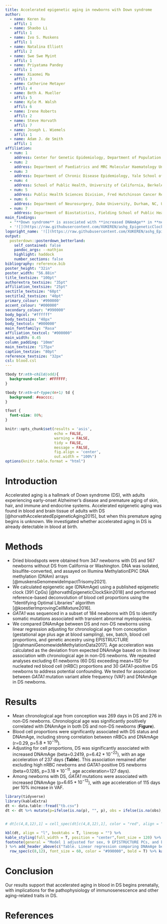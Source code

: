 ```yaml
---
title: Accelerated epigenetic aging in newborns with Down syndrome
author:
  - name: Keren Xu
    affil: 1
  - name: Shaobo Li
    affil: 1
  - name: Ivo S. Muskens
    affil: 1
  - name: Natalina Elliott
    affil: 2
  - name: Swe Swe Myint
    affil: 1
  - name: Priyatama Pandey
    affil: 1
  - name: Xiaomei Ma
    affil: 3
  - name: Catherine Metayer
    affil: 4
  - name: Beth A. Mueller
    affil: 5
  - name: Kyle M. Walsh
    affil: 6
  - name: Irene Roberts
    affil: 2
  - name: Steve Horvath
    affil: 7
  - name: Joseph L. Wiemels
    affil: 1
  - name: Adam J. de Smith
    affil: 1
affiliation:
  - num: 1
    address: Center for Genetic Epidemiology, Department of Population and Public Health Sciences, Keck School of Medicine of the University of Southern California, Los Angeles, CA, USA
  - num: 2
    address: Department of Paediatrics and MRC Molecular Haematology Unit, Weatherall Institute of Molecular Medicine, Oxford University and BRC Blood Theme, NIHR Oxford Biomedical Centre, Oxford, UK
  - num: 3
    address: Department of Chronic Disease Epidemiology, Yale School of Public Health, New Haven, CT, USA
  - num: 4
    address: School of Public Health, University of California, Berkeley, Berkeley, CA, USA
  - num: 5
    address: Public Health Sciences Division, Fred Hutchinson Cancer Research Center, Seattle, WA, USA
  - num: 6
    address: Department of Neurosurgery, Duke University, Durham, NC, USA
  - num: 7
    address: Department of Biostatistics, Fielding School of Public Health, University of California, Los Angeles, Los Angeles, CA, USA
main_findings:
  - "**Down syndrome** is associated with **increased DNAmAge** in **newborns**, with an age acceleration of 237 days."
  - '![](https://raw.githubusercontent.com/XUKEREN/ashg_EpigeneticClock/main/Figures/figure1.png){.main_pic width=100%}'
logoright_name: '![](https://raw.githubusercontent.com/XUKEREN/ashg_EpigeneticClock/main/Figures/KSOM_DeptofPopPublicHS_1lineWhtGold.png){.main-img-right width=28%}'
output: 
  posterdown::posterdown_betterland:
    self_contained: false
    pandoc_args: --mathjax
    highlight: haddock
    number_sections: false
bibliography: reference.bib
poster_height: "32in"
poster_width: "56.88in"
title_textsize: "100pt"
authorextra_textsize: "35pt"
affiliation_textsize: "25pt"
sectitle_textsize: "60pt"
sectitle2_textsize: "40pt"
primary_colour: '#990000'
accent_colour: "#000000"
secondary_colour: "#990000"
body_bgcol: "#ffffff"
body_textsize: "48px"
body_textcol: "#000000"
main_fontfamily: "Rasa"
affiliation_textcol: "#000000"
main_width: 0.45
column_padding: "10mm"
main_textsize: "175px"
caption_textzie: "80pt"
reference_textsize: "32px"
csl: blood.csl
---
```


```css
tbody tr:nth-child(odd){
  background-color: #FFFFFF;
}

tbody tr:nth-of-type(4n+1) td {
  background: #eacccc;
}

tfoot {
  font-size: 80%;
}
```


```r
knitr::opts_chunk$set(results = 'asis',
                      echo = FALSE,
                      warning = FALSE,
                      tidy = FALSE,
                      message = FALSE,
                      fig.align = 'center',
                      out.width = "100%")
options(knitr.table.format = "html") 
```


# Introduction

Accelerated aging is a hallmark of Down syndrome (DS), with adults experiencing early-onset Alzheimer’s disease and premature aging of skin, hair, and immune and endocrine systems. Accelerated epigenetic aging was found in blood and brain tissue of adults with DS [@horvathAcceleratedEpigeneticAging2015], but when this premature aging begins is unknown. We investigated whether accelerated aging in DS is already detectable in blood at birth.  

# Methods

- Dried bloodspots were obtained from 347 newborns with DS and 567 newborns without DS from California or Washington. DNA was isolated, bisulfite-converted, and assayed on Illumina MethylationEPIC DNA methylation (DNAm) arrays [@muskensGenomewideImpactTrisomy2021].  
- We calculated epigenetic age (DNAmAge) using a published epigenetic clock (391 CpGs) [@horvathEpigeneticClockSkin2018] and performed reference-based deconvolution of blood cell proportions using the "Identifying Optimal Libraries" algorithm [@koestlerImprovingCellMixture2016].  
- *GATA1* was sequenced in a subset of 184 newborns with DS to identify somatic mutations associated with transient abnormal myelopoiesis.  
- We compared DNAmAge between DS and non-DS newborns using linear regression adjusting for chronological age from conception (gestational age plus age at blood sampling), sex, batch, blood cell proportions, and genetic ancestry using EPISTRUCTURE [@rahmaniGenomewideMethylationData2017]. Age acceleration was calculated as the deviation from expected DNAmAge based on its linear association with chronological age in non-DS newborns. We repeated analyses excluding 61 newborns (60 DS) exceeding mean+1SD for nucleated red blood cell (nRBC) proportions and 30 *GATA1*-positive DS newborns to address potential confounding. We tested for association between *GATA1* mutation variant allele frequency (VAF) and DNAmAge in DS newborns.    

# Results

- Mean chronological age from conception was 269 days in DS and 276 in non-DS newborns. Chronological age was significantly positively correlated with DNAmAge in both DS and non-DS newborns (**Figure**).  
- Blood cell proportions were significantly associated with DS status and DNAmAge, including strong correlation between nRBCs and DNAmAge (r=0.29, p=$5.8*10^{-19}$).  
- Adjusting for cell proportions, DS was significantly associated with increased DNAmAge (beta=0.2419, p=$6.42*10^{-22}$), with an age acceleration of 237 days (**Table**). This association remained after excluding high nRBC newborns and *GATA1*-positive DS newborns (beta=0.1285, p=$3.18*10^{-11}$, age acceleration=127 days).  
- Among newborns with DS, *GATA1* mutations were associated with increased DNAmAge (p=$6.65*10^{-12}$), with age acceleration of 115 days per 10% increase in VAF.   


```r
library(tidyverse)
library(kableExtra)
dt <- data.table::fread("tb.csv") 
dt <- dt %>% mutate(p=ifelse(is.na(p), "", p), obs = ifelse(is.na(obs), "", obs))


# dt[c(4,8,12),1] = cell_spec(dt[c(4,8,12),1], color = "red", align = "c", font_size = 50)

kbl(dt, align = "l", booktabs = T, linesep = "") %>%
kable_styling(full_width = T, position = "center",font_size = 120) %>%
footnote(general = "Model 1 adjusted for sex, 9 EPISTRUCTURE PCs, and batch; Model 2 additionally adjusted for blood cell proportions; Model 3 is model 2 excluding high nRBC subjects and subjects with *GATA1* mutation. "
) %>% add_header_above(c("Table. Linear regression comparing DNAmAge between DS and non-DS newborns." = 4), bold = T, font_size = 44) %>%
  row_spec(c(8,12), font_size = 60, color = "#990000", bold = T) %>% kable_paper(html_font = "Rasa")
```

# Conclusion  

Our results support that accelerated aging in blood in DS begins prenatally, with implications for the pathophysiology of immunosenescence and other aging-related traits in DS.  

# References  

<style>
.table>tbody>tr>td{
  padding: 1px;
}
</style>
